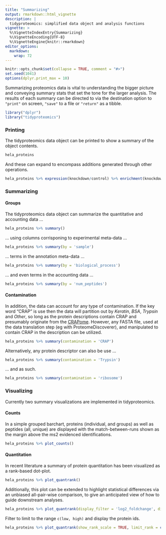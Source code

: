 ```yaml
---
title: "Summarizing"
output: rmarkdown::html_vignette
description: |
  tidyproteomics: simplified data object and analysis functions
vignette: >
  %\VignetteIndexEntry{Summarizing}
  %\VignetteEncoding{UTF-8}
  %\VignetteEngine{knitr::rmarkdown}
editor_options: 
  markdown: 
    wrap: 72
---
```


```r
knitr::opts_chunk$set(collapse = TRUE, comment = "#>")
set.seed(1041)
options(dplyr.print_max = 10)
```

Summarizing proteomics data is vital to understanding the bigger picture
and conveying summary stats that set the tone for the larger analysis.
The results of each summary can be directed to via the destination
option to `"print"` on screen, `"save"` to a file or `"return"` as a
tibble.

```r
library("dplyr")
library("tidyproteomics")
```

### Printing

The tidyproteomics data object can be printed to show a summary of the
object contents.

```r
hela_proteins
```

And these can expand to encompass additions generated through other
operations.

```r
hela_proteins %>% expression(knockdown/control) %>% enrichment(knockdown/control, .terms = 'biological_process')
```

### Summarizing

#### Groups

The tidyproteomics data object can summarize the quantitative and
accounting data ...

```r
hela_proteins %>% summary()
```

... using columns corrisponing to experimental meta-data ...

```r
hela_proteins %>% summary(by = 'sample')
```

... terms in the annotation meta-data ...

```r
hela_proteins %>% summary(by = 'biological_process')
```

... and even terms in the accounting data ...

```r
hela_proteins %>% summary(by = 'num_peptides')
```

#### Contamination

In addition, the data can account for any type of contamination. If the
key word "CRAP" is use then the data will partition out by *Keratin*,
*BSA*, *Trypsin* and *Other*, so long as the protein descriptions
contain CRAP and presumably originate from the
[CRAPome](https://reprint-apms.org/?q=chooseworkflow). However, any
FASTA file, used at the data translation step (eg with
ProteomeDiscoverer), and manipulated to contain CRAP in the description
can be utilized.

```r
hela_proteins %>% summary(contamination = 'CRAP')
```

Alternatively, any protein descriptor can also be use ...

```r
hela_proteins %>% summary(contamination = 'Trypsin')
```

... and as such.

```r
hela_proteins %>% summary(contamination = 'ribosome')
```

### Visualizing

Currently two summary visualizations are implemented in tidyproteomics.

#### Counts

In a simple grouped barchart, proteins (individual, and groups) as well
as peptides (all, unique) are displayed with the match-between-runs
shown as the margin above the ms2 evidenced identifications.

```r
hela_proteins %>% plot_counts()
```

#### Quantitation

In recent literature a summary of protein quantitation has been
visualized as a rank-based dot-plot.

```r
hela_proteins %>% plot_quantrank()
```

Additionally, this plot can be extended to highlight statistical
differences via an unbiased all-pair-wise comparison, to give an
anticipated view of how to guide downstream analyses.

```r
hela_proteins %>% plot_quantrank(display_filter = 'log2_foldchange', display_cutoff = 2)
```

Filter to limit to the range `c(low, high)` and display the protein ids.

```r
hela_proteins %>% plot_quantrank(show_rank_scale = TRUE, limit_rank = c(1,25))
```
